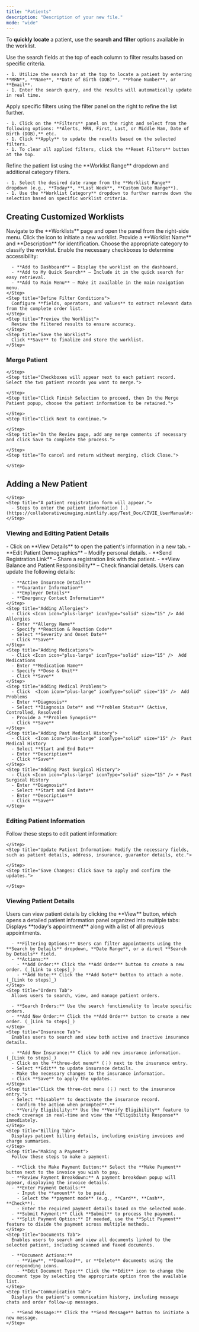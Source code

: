 ```yaml
---
title: "Patients"
description: "Description of your new file."
mode: "wide"
---
```


To **quickly locate** a patient, use the **search and filter** options available in the worklist.

<CardGroup cols="3">
  <Card title="Search Fields" icon="sparkles">
    Use the search fields at the top of each column to filter results based on specific criteria.

    - 1. Utilize the search bar at the top to locate a patient by entering **MRN**, **Name**, **Date of Birth (DOB)**, **Phone Number**, or **Email**.
    - 1. Enter the search query, and the results will automatically update in real time.
  </Card>
  <Card title="Filter Panel" icon="Filter">
    Apply specific filters using the filter panel on the right to refine the list further.

    - 1. Click on the **Filters** panel on the right and select from the following options: **Alerts, MRN, First, Last, or Middle Nam, Date of Birth (DOB),** etc.
    - 1. Click **Apply** to update the results based on the selected filters.
    - 1. To clear all applied filters, click the **Reset Filters** button at the top.
  </Card>
  <Card title="Worklist Dropdown" icon="list">
    Refine the patient list using the **Worklist Range** dropdown and additional category filters.

    - 1. Select the desired date range from the **Worklist Range** dropdown (e.g., **Today**, **Last Week**, **Custom Date Range**).
    - 1. Use the **Worklist Category** dropdown to further narrow down the selection based on specific worklist criteria.
  </Card>
</CardGroup>

## **Creating Customized Worklists**

<Accordion title="To add a new worklist, follow these steps:" defaultOpen="false">
  <Steps>
    <Step title="Access the Worklist Panel">
      Navigate to the **Worklists** page and open the panel from the right-side menu.
    </Step>
    <Step title="Create a New Worklist">
      Click the <Icon icon="plus-large" />  icon to initiate a new worklist.
    </Step>
    <Step title="Enter Worklist Details">
      Provide a **Worklist Name** and **Description** for identification.
    </Step>
    <Step title="Select a Worklist Category ">
      Choose the appropriate category to classify the worklist.
    </Step>
    <Step title="Configure Access Preferences ">
      Enable the necessary checkboxes to determine accessibility:

      - **Add to Dashboard** – Display the worklist on the dashboard.
      - **Add to My Quick Search** – Include it in the quick search for easy retrieval.
      - **Add to Main Menu** – Make it available in the main navigation menu.
    </Step>
    <Step title="Define Filter Conditions">
      Configure **fields, operators, and values** to extract relevant data from the complete order list.
    </Step>
    <Step title="Preview the Worklist">
      Review the filtered results to ensure accuracy.
    </Step>
    <Step title="Save the Worklist">
      Click **Save** to finalize and store the worklist.
    </Step>
  </Steps>
</Accordion>

### **Merge Patient**

<Accordion title="Merge duplicate patient records, follow these steps:" defaultOpen="false">
  <Steps>
    <Step title="Click the Merge Patient button at the top.">
      
    </Step>
    <Step title="Checkboxes will appear next to each patient record. Select the two patient records you want to merge.">
      
    </Step>
    <Step title="Click Finish Selection to proceed, then In the Merge Patient popup, choose the patient information to be retained.">
      
    </Step>
    <Step title="Click Next to continue.">
      
    </Step>
    <Step title="On the Review page, add any merge comments if necessary and click Save to complete the process.">
      
    </Step>
    <Step title="To cancel and return without merging, click Close.">
      
    </Step>
  </Steps>
</Accordion>

## Adding a New Patient

<Accordion title="To add New Patient do the following:" defaultOpen="false">
  <Steps>
    <Step title="Click on the + New Patient button in the top-right corner.">
      
    </Step>
    <Step title="A patient registration form will appear.">
      - Steps to enter the patient information [.](https://collaborativeimaging.mintlify.app/Test_Doc/CIVIE_UserManual#:~:text=Enter%20Patient%20Information)
    </Step>
  </Steps>
</Accordion>

### **Viewing and Editing Patient Details**

<Accordion title="To view the patient details do the following:" defaultOpen="false">
  <Steps>
    <Step title="Opening Patient Information">
      - Click on **View Details** to open the patient's information in a new tab.
    </Step>
    <Step title="Left Panel Options:">
      - **Edit Patient Demographics** – Modify personal details.
      - **Send Registration Link** – Share a registration link with the patient.
      - **View Balance and Patient Responsibility** – Check financial details.
    </Step>
    <Step title="Editing and Updating Patient Information">
      Users can update the following details:

      - **Active Insurance Details**
      - **Guarantor Information**
      - **Employer Details**
      - **Emergency Contact Information**
    </Step>
    <Step title="Adding Allergies">
      - Click <Icon icon="plus-large" iconType="solid" size="15" /> Add Allergies
      - Enter **Allergy Name**
      - Specify **Reaction & Reaction Code**
      - Select **Severity and Onset Date**
      - Click **Save**
    </Step>
    <Step title="Adding Medications">
      - Click <Icon icon="plus-large" iconType="solid" size="15" />  Add Medications
      - Enter **Medication Name**
      - Specify **Dose & Unit**
      - Click **Save**
    </Step>
    <Step title="Adding Medical Problems">
      - Click  <Icon icon="plus-large" iconType="solid" size="15" />  Add Problems
      - Enter **Diagnosis**
      - Select **Diagnosis Date** and **Problem Status** (Active, Controlled, Resolved)
      - Provide a **Problem Synopsis**
      - Click **Save**
    </Step>
    <Step title="Adding Past Medical History">
      - Click  <Icon icon="plus-large" iconType="solid" size="15" />  Past Medical History
      - Select **Start and End Date**
      - Enter **Description**
      - Click **Save**
    </Step>
    <Step title="Adding Past Surgical History">
      - Click <Icon icon="plus-large" iconType="solid" size="15" /> + Past Surgical History
      - Enter **Diagnosis**
      - Select **Start and End Date**
      - Enter **Description**
      - Click **Save**
    </Step>
  </Steps>
</Accordion>

### **Editing Patient Information**

Follow these steps to edit patient information:

<Accordion title="To edit patient information do the following:" defaultOpen="false">
  <Steps>
    <Step title="Click the Edit Icon: Select the Edit icon to enable editing mode.">
      
    </Step>
    <Step title="Update Patient Information: Modify the necessary fields, such as patient details, address, insurance, guarantor details, etc.">
      
    </Step>
    <Step title="Save Changes: Click Save to apply and confirm the updates.">
      
    </Step>
  </Steps>
</Accordion>

### **Viewing Patient Details**

<Accordion title="To view the patient details do the following:" defaultOpen="false">
  Users can view patient details by clicking the **View** button, which opens a detailed patient information panel organized into multiple tabs:

  <Steps>
    <Step title="Overview Tab">
      Displays **today's appointment** along with a list of all previous appointments.

      - **Filtering Options:** Users can filter appointments using the **Search by Details** dropdown, **Date Range**, or a direct **Search by Details** field.
      - **Actions:**
        - **Add Order:** Click the **Add Order** button to create a new order. (_[Link to steps]_)
        - **Add Note:** Click the **Add Note** button to attach a note. (_[Link to steps]_)
    </Step>
    <Step title="Orders Tab">
      Allows users to search, view, and manage patient orders.

      - **Search Orders:** Use the search functionality to locate specific orders.
      - **Add New Order:** Click the **Add Order** button to create a new order. (_[Link to steps]_)
    </Step>
    <Step title="Insurance Tab">
      Enables users to search and view both active and inactive insurance details.

      - **Add New Insurance:** Click to add new insurance information. (_[Link to steps]_)
      - Click on the **three-dot menu** (⋮) next to the insurance entry.
      - Select **Edit** to update insurance details.
      - Make the necessary changes to the insurance information.
      - Click **Save** to apply the updates.
    </Step>
    <Step title="Click the three-dot menu (⋮) next to the insurance entry.">
      - Select **Disable** to deactivate the insurance record.
      - Confirm the action when prompted**.**
      - **Verify Eligibility:** Use the **Verify Eligibility** feature to check coverage in real-time and view the **Eligibility Response** immediately.
    </Step>
    <Step title="Billing Tab">
      Displays patient billing details, including existing invoices and charge summaries.
    </Step>
    <Step title="Making a Payment">
      Follow these steps to make a payment:

      - **Click the Make Payment Button:** Select the **Make Payment** button next to the invoice you wish to pay.
      - **Review Payment Breakdown:** A payment breakdown popup will appear, displaying the invoice details.
      - **Enter Payment Details:**
        - Input the **amount** to be paid.
        - Select the **payment mode** (e.g., **Card**, **Cash**, **Check**).
        - Enter the required payment details based on the selected mode.
      - **Submit Payment:** Click **Submit** to process the payment.
      - **Split Payment Option:** If needed, use the **Split Payment** feature to divide the payment across multiple methods.
    </Step>
    <Step title="Documents Tab">
      Enables users to search and view all documents linked to the selected patient, including scanned and faxed documents.

      - **Document Actions:**
        - **View**, **Download**, or **Delete** documents using the corresponding icons.
        - **Edit Document Type:** Click the **Edit** icon to change the document type by selecting the appropriate option from the available list.
    </Step>
    <Step title="Communication Tab">
      Displays the patient's communication history, including message chats and order follow-up messages.

      - **Send Message:** Click the **Send Message** button to initiate a new message.
    </Step>
  </Steps>
</Accordion>